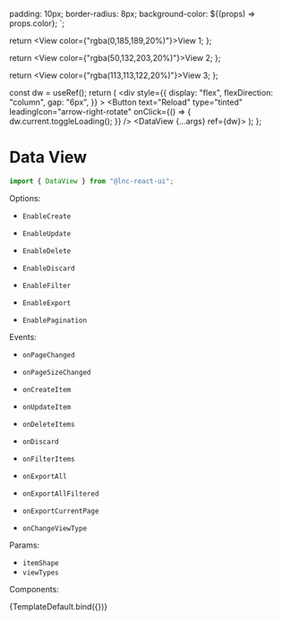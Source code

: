 
<Meta title="Data Display/Data View" component={DataView} />

  padding: 10px;
  border-radius: 8px;
  background-color: ${(props) => props.color};
`;

  return <View color={"rgba(0,185,189,20%)"}>View 1</View>;
};

  return <View color={"rgba(50,132,203,20%)"}>View 2</View>;
};

  return <View color={"rgba(113,113,122,20%)"}>View 3</View>;
};

  const dw = useRef();
  return (
    <div
      style={{
        display: "flex",
        flexDirection: "column",
        gap: "6px",
      }}
    >
      <Button
        text="Reload"
        type="tinted"
        leadingIcon="arrow-right-rotate"
        onClick={() => {
          dw.current.toggleLoading();
        }}
      />
      <DataView {...args} ref={dw}>
        <View1 __TYPE__="VIEW1" />
        <View2 __TYPE__="VIEW2" />
        <View3 __TYPE__="VIEW3" />
      </DataView>
    </div>
  );
};

# Data View

```jsx
import { DataView } from "@lnc-react-ui";
```

Options:

- `EnableCreate`
- `EnableUpdate`
- `EnableDelete`

- `EnableDiscard`
- `EnableFilter`
- `EnableExport`
- `EnablePagination`

Events:

- `onPageChanged`
- `onPageSizeChanged`

- `onCreateItem`
- `onUpdateItem`
- `onDeleteItems`

- `onDiscard`

- `onFilterItems`
- `onExportAll`
- `onExportAllFiltered`
- `onExportCurrentPage`

- `onChangeViewType`

Params:

- `itemShape`
- `viewTypes`

Components:

<Canvas>
  <Story
    name="Default"
    args={{
      views: [
        {
          id: 1,
          name: "View 1",
          type: "VIEW1",
        },
        {
          id: 2,
          name: "View 2",
          type: "VIEW2",
        },
        {
          id: 3,
          name: "View 3",
          type: "VIEW3",
        },
      ],
    }}
  >
    {TemplateDefault.bind({})}
  </Story>
</Canvas>

<ArgsTable story="Default" />
